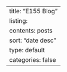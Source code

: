 ---
title: "E155 Blog"
listing:
    contents: posts
    sort: "date desc"
    type: default
    categories: false
---